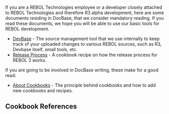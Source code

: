 {{Cookbook|title=Mandatory Reading|author=Henrik Mikael Kristensen|level=1|category=RT Developer}}

If you are a REBOL Technologies employee or a developer closely attached to REBOL Technologies and therefore R3 alpha development, here are some documents residing in DocBase, that we consider mandatory reading. If you read these documents, we hope you will be able to use our basic tools for REBOL development.

* [http://www.rebol.com/r3/devbase/index.html DevBase] - The source management tool that we use internally to keep track of your uploaded changes to various REBOL sources, such as R3, Devbase itself, small tools, etc.
* [[Release Process]] - A cookbook recipe on how the release process for REBOL 3 works.

If you are going to be involved in DocBase writing, these make for a good read:

* [[About Cookbooks]] -  The principle behind cookbooks and how to add new cookbooks and recipes.

==Cookbook References==

{{:Cookbook References}}